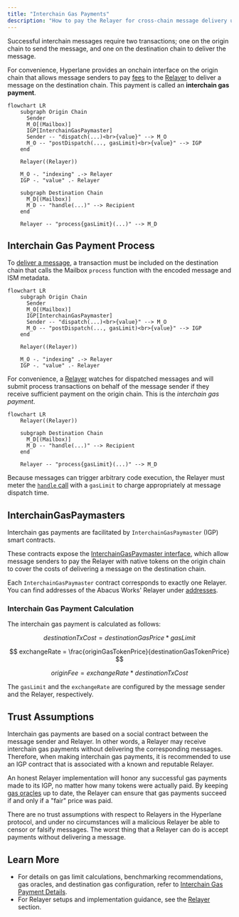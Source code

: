 ```yaml
---
title: "Interchain Gas Payments"
description: "How to pay the Relayer for cross-chain message delivery using Hyperlane's InterchainGasPaymaster"
---
```


Successful interchain messages require two transactions; one on the origin chain to send the message, and one on the destination chain to deliver the message.

For convenience, Hyperlane provides an onchain interface on the origin chain that allows message senders to pay [fees](#interchain-gas-payment-calculation) to the [Relayer](/learn/protocol/agents/relayer) to deliver a message on the destination chain. This payment is called an **interchain gas payment**.

```mermaid
flowchart LR
    subgraph Origin Chain
      Sender
      M_O[(Mailbox)]
      IGP[InterchainGasPaymaster]
      Sender -- "dispatch(...)<br>{value}" --> M_O
      M_O -- "postDispatch(..., gasLimit)<br>{value}" --> IGP
    end

    Relayer((Relayer))

    M_O -. "indexing" .-> Relayer
    IGP -. "value" .- Relayer

    subgraph Destination Chain
      M_D[(Mailbox)]
      M_D -- "handle(...)" --> Recipient
    end

    Relayer -- "process{gasLimit}(...)" --> M_D
```

## Interchain Gas Payment Process

To [deliver a message](/learn/reference/messaging/send), a transaction must be included on the destination chain that calls the Mailbox `process` function with the encoded message and ISM metadata.

```mermaid
flowchart LR
    subgraph Origin Chain
      Sender
      M_O[(Mailbox)]
      IGP[InterchainGasPaymaster]
      Sender -- "dispatch(...)<br>{value}" --> M_O
      M_O -- "postDispatch(..., gasLimit)<br>{value}" --> IGP
    end

    Relayer((Relayer))

    M_O -. "indexing" .-> Relayer
    IGP -. "value" .- Relayer
```

For convenience, a [Relayer](/operate/relayer/run-relayer) watches for dispatched messages and will submit process transactions on behalf of the message sender if they receive sufficient payment on the origin chain. This is the _interchain gas payment_.

```mermaid
flowchart LR
    Relayer((Relayer))

    subgraph Destination Chain
      M_D[(Mailbox)]
      M_D -- "handle(...)" --> Recipient
    end

    Relayer -- "process{gasLimit}(...)" --> M_D
```

Because messages can trigger arbitrary code execution, the Relayer must meter the [`handle` call](/learn/reference/messaging/receive#handle) with a `gasLimit` to charge appropriately at message dispatch time.

## InterchainGasPaymasters

Interchain gas payments are facilitated by `InterchainGasPaymaster` (IGP) smart contracts.

These contracts expose the [InterchainGasPaymaster interface](../reference/hooks/interchain-gas.mdx), which allow message senders to pay the Relayer with native tokens on the origin chain to cover the costs of delivering a message on the destination chain.

Each `InterchainGasPaymaster` contract corresponds to exactly one Relayer. You can find addresses of the Abacus Works' Relayer under [addresses](../reference/contract-addresses.mdx).

### Interchain Gas Payment Calculation

The interchain gas payment is calculated as follows:

$$
destinationTxCost = destinationGasPrice * gasLimit
$$

$$
exchangeRate = \frac{originGasTokenPrice}{destinationGasTokenPrice}
$$

$$
originFee = exchangeRate * destinationTxCost
$$

The `gasLimit` and the `exchangeRate` are configured by the message sender and the Relayer, respectively.

## Trust Assumptions

Interchain gas payments are based on a social contract between the message sender and Relayer. In other words, a Relayer may receive interchain gas payments without delivering the corresponding messages. Therefore, when making interchain gas payments, it is recommended to use an IGP contract that is associated with a known and reputable Relayer.

An honest Relayer implementation will honor any successful gas payments made to its IGP, no matter how many tokens were actually paid. By keeping [gas oracles](../reference/hooks/interchain-gas.mdx) up to date, the Relayer can ensure that gas payments succeed if and only if a "fair" price was paid.

There are no trust assumptions with respect to Relayers in the Hyperlane protocol, and under no circumstances will a malicious Relayer be able to censor or falsify messages. The worst thing that a Relayer can do is accept payments without delivering a message.

## Learn More

- For details on gas limit calculations, benchmarking recommendations, gas oracles, and destination gas configuration, refer to [Interchain Gas Payment Details](/learn/reference/hooks/interchain-gas).
- For Relayer setups and implementation guidance, see the [Relayer](/operate/relayer/run-relayer) section.
